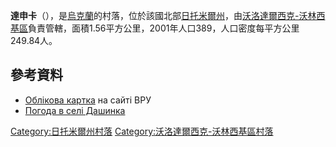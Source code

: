 {{coord|50|38|58|N|28|23|42|E|scale:30000|display=title}}

'''達申卡'''（{{lang-uk|Дашинка}}），是[[烏克蘭|烏克蘭]]的村落，位於該國北部[[日托米爾州|日托米爾州]]，由[[沃洛達爾西克-沃林西基區|沃洛達爾西克-沃林西基區]]負責管轄，面積1.56平方公里，2001年人口389，人口密度每平方公里249.84人。

==參考資料==
* [http://w1.c1.rada.gov.ua/pls/z7503/A005?rdat1=06.04.2015&rf7571=8942 Облікова картка] {{Wayback|url=http://w1.c1.rada.gov.ua/pls/z7503/A005?rdat1=06.04.2015&rf7571=8942 |date=20171201032952 }} на сайті ВРУ
* [https://ua.sinoptik.ua/ Погода в селі Дашинка] {{Wayback|url=https://ua.sinoptik.ua/ |date=20210519035043 }}

{{DEFAULTSORT:Дашинка}}
[[Category:日托米爾州村落|Category:日托米爾州村落]]
[[Category:沃洛達爾西克-沃林西基區村落|Category:沃洛達爾西克-沃林西基區村落]]


{{Zhytomyr-geo-stub}}